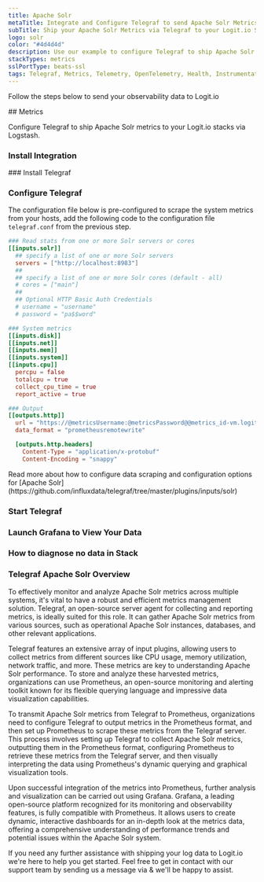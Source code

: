 ```yaml
---
title: Apache Solr
metaTitle: Integrate and Configure Telegraf to send Apache Solr Metrics
subTitle: Ship your Apache Solr Metrics via Telegraf to your Logit.io Stack
logo: solr
color: "#4d4d4d"
description: Use our example to configure Telegraf to ship Apache Solr metrics to Logit.io. Configure Telegraf to send Apache Solr metrics to Logstash or Elastic.
stackTypes: metrics
sslPortType: beats-ssl
tags: Telegraf, Metrics, Telemetry, OpenTelemetry, Health, Instrumentation, Apache Solr, Prometheus, Search Engine, Lucene
---
```


Follow the steps below to send your observability data to Logit.io

<Steps>
  ## Metrics

  Configure Telegraf to ship Apache Solr metrics to your Logit.io stacks via Logstash.

  ### Install Integration
  <InstallIntegration/>
  ### Install Telegraf

  <InstallTelegraf />

  ### Configure Telegraf

  The configuration file below is pre-configured to scrape the system metrics from your hosts, add the following code to the configuration file `telegraf.conf` from the previous step.

  ```toml copy showLineNumbers /@metricsUsername/ /@metricsPassword/ /@metrics_id/ /@vmAgentPort/
  ### Read stats from one or more Solr servers or cores
  [[inputs.solr]]
    ## specify a list of one or more Solr servers
    servers = ["http://localhost:8983"]
    ##
    ## specify a list of one or more Solr cores (default - all)
    # cores = ["main"]
    ##
    ## Optional HTTP Basic Auth Credentials
    # username = "username"
    # password = "pa$$word"
  
  ### System metrics
  [[inputs.disk]]
  [[inputs.net]]
  [[inputs.mem]]
  [[inputs.system]]
  [[inputs.cpu]]
    percpu = false
    totalcpu = true
    collect_cpu_time = true
    report_active = true

  ### Output
  [[outputs.http]]
    url = "https://@metricsUsername:@metricsPassword@@metrics_id-vm.logit.io:@vmAgentPort/api/v1/write"
    data_format = "prometheusremotewrite"

    [outputs.http.headers]
      Content-Type = "application/x-protobuf"
      Content-Encoding = "snappy"
  ```

  <Callout type="info">
    Read more about how to configure data scraping and configuration options for [Apache Solr](https://github.com/influxdata/telegraf/tree/master/plugins/inputs/solr)
  </Callout>

  ### Start Telegraf

  <StartTelegraf />

  ### Launch Grafana to View Your Data

  <LaunchVisualizer type="metrics" />

  ### How to diagnose no data in Stack

  <DiagnoseNoData />

</Steps>

### Telegraf Apache Solr Overview

To effectively monitor and analyze Apache Solr metrics across multiple systems, it's vital to have a robust and efficient metrics management 
solution. Telegraf, an open-source server agent for collecting and reporting metrics, is ideally suited for this role. It can gather Apache Solr 
metrics from various sources, such as operational Apache Solr instances, databases, and other relevant applications.

Telegraf features an extensive array of input plugins, allowing users to collect metrics from different sources like CPU usage, memory utilization, 
network traffic, and more. These metrics are key to understanding Apache Solr performance. To store and analyze these harvested metrics, 
organizations can use Prometheus, an open-source monitoring and alerting toolkit known for its flexible querying language and impressive data 
visualization capabilities.

To transmit Apache Solr metrics from Telegraf to Prometheus, organizations need to configure Telegraf to output metrics in the Prometheus format, 
and then set up Prometheus to scrape these metrics from the Telegraf server. This process involves setting up Telegraf to collect Apache Solr 
metrics, outputting them in the Prometheus format, configuring Prometheus to retrieve these metrics from the Telegraf server, and then visually 
interpreting the data using Prometheus's dynamic querying and graphical visualization tools.

Upon successful integration of the metrics into Prometheus, further analysis and visualization can be carried out using Grafana. Grafana, a 
leading open-source platform recognized for its monitoring and observability features, is fully compatible with Prometheus. It allows users to 
create dynamic, interactive dashboards for an in-depth look at the metrics data, offering a comprehensive understanding of performance trends and 
potential issues within the Apache Solr system.

If you need any further assistance with shipping your log data to Logit.io we're here to help you get started. Feel free to get in contact with 
our support team by sending us a message via <IntercomButton text="live chat" /> & we'll be happy to assist.